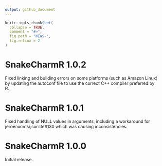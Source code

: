```yaml
---
output: github_document
---
```

<!-- NEWS.md is generated from NEWS.Rmd. Please edit that file -->
```r
knitr::opts_chunk$set(
  collapse = TRUE,
  comment = "#>",
  fig.path = "NEWS-",
  fig.retina = 2
)
```
# SnakeCharmR 1.0.2

Fixed linking and building errors on some platforms (such as Amazon Linux) by updating the
autoconf file to use the correct C++ compiler preferred by R.

# SnakeCharmR 1.0.1

Fixed handling of NULL values in arguments, including a workaround for jeroenooms/jsonlite#130 which was causing inconsistencies.

# SnakeCharmR 1.0.0

Initial release.
